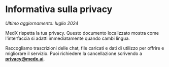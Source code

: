 # Informativa sulla privacy

_Ultimo aggiornamento: luglio 2024_

MedX rispetta la tua privacy. Questo documento localizzato mostra come l'interfaccia si adatti immediatamente quando cambi lingua.

Raccogliamo trascrizioni delle chat, file caricati e dati di utilizzo per offrire e migliorare il servizio. Puoi richiedere la cancellazione scrivendo a **privacy@medx.ai**.
